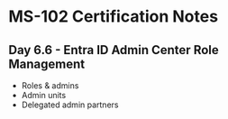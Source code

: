 # MS-102 Certification Notes
## Day 6.6 - Entra ID Admin Center Role Management

* Roles & admins
* Admin units
* Delegated admin partners